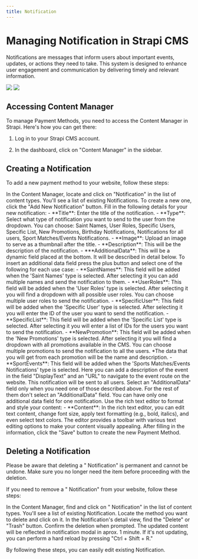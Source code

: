 ```yaml
---
title: Notification
---
```

# Managing Notification in Strapi CMS

Notifications are messages that inform users about important events, updates, or actions they need to take. This system is designed to enhance user engagement and communication by delivering timely and relevant information.

<div style={{ display: 'flex', flexDirection: 'row' }}>
  <Frame style={{ flex: 1 }}>
   <img src="/images/content-types/notification1.png" style={{ borderRadius: '0.5rem' }} />
  </Frame>
  <Frame style={{ flex: 1 }}>
   <img src="/images/content-types/notification2.png" style={{ borderRadius: '0.5rem' }} />
  </Frame>
</div>

## Accessing Content Manager

To manage Payment Methods, you need to access the Content Manager in Strapi. Here's how you can get there:

1. Log in to your Strapi CMS account.

2. In the dashboard, click on "Content Manager" in the sidebar.

## Creating a Notification

To add a new payment method to your website, follow these steps:

<Steps>
  <Step title="Access Content Manager">
    In the Content Manager, locate and click on "Notification" in the list of content types.
  </Step>
  <Step title="Create a New Notification">
    You'll see a list of existing Notifications. To create a new one, click the "Add New Notification" button.
  </Step>
  <Step title="Fill in Notification">
    Fill in the following details for your new notification:
    - **Title**: Enter the title of the notification.
    - **Type**: Select what type of notification you want to send to the user from the dropdown. You can choose: Saint Names, User Roles, Specific Users, Specific List, New Promotions, Birthday Notifications, Notifications for all users, Sport Matches/Events Notifications.
    - **Image**: Upload an image to serve as a thumbnail after the title.
    - **Description**: This will be the description of the notification.
    - ***AdditionalData**: This will be a dynamic field placed at the bottom. It will be described in detail below.
  </Step>
    <Step title="Additional Data">
    To insert an additional data field press the plus button and select one of the following for each use case:
    - **SaintNames**: This field will be added when the 'Saint Names' type is selected. After selecting it you can add multiple names and send the notification to them.
    - **UserRoles**: This field will be added when the 'User Roles' type is selected. After selecting it you will find a dropdown with all possible user roles. You can choose multiple user roles to send the notification.
    - **SpecificUser**: This field will be added when the 'Specific User' type is selected. After selecting it you will enter the ID of the user you want to send the notification.
    - **SpecificList**: This field will be added when the 'Specific List' type is selected. After selecting it you will enter a list of IDs for the users you want to send the notification.
    - **NewPromotion**: This field will be added when the 'New Promotions' type is selected. After selecting it you will find a dropdown with all promotions available in the CMS. You can choose multiple promotions to send the notification to all the users. *The data that you will get from each promotion will be the name and description.
    - **SportEvents**: This field will be added when the 'Sports Matches/Events Notifications' type is selected. Here you can add a description of the event in the field "DisplayText" and an "URL" to navigate to the event route on the website. This notification will be sent to all users.
    <Warning>
      Select an "AdditionalData" field only when you need one of those described above. For the rest of them don't select an "AdditionalData" field. You can have only one additional data field for one notification.
    </Warning>
  </Step>
  <Step title=" Format and Style Content">
    Use the rich text editor to format and style your content:
    - **Content**: In the rich text editor, you can edit text content, change font size, apply text formatting (e.g., bold, italics), and even select text colors. The editor provides a toolbar with various text editing options to make your content visually appealing.
  </Step>
  <Step title="Save Your Notification">
    After filling in the information, click the "Save" button to create the new Payment Method.
  </Step>
</Steps>

## Deleting a Notification
<Warning>
  Please be aware that deleting a " Notification" is permanent and cannot be undone. Make sure you no longer need the item before proceeding with the deletion.
</Warning>


If you need to remove a " Notification" from your website, follow these steps:

<Steps>
  <Step title="Access Content Manager">
    In the Content Manager, find and click on " Notification" in the list of content types.
  </Step>
  <Step title="Select Notification to Delete">
    You'll see a list of existing  Notification. Locate the method you want to delete and click on it.
  </Step>
  <Step title="Delete  Notification">
    In the  Notification's detail view, find the "Delete" or "Trash" button.
  </Step>
  <Step title="Confirm Deletion">
    Confirm the deletion when prompted.
  </Step>
</Steps>

<Tip>
  The updated content will be reflected in notification modal in aprox. 1 minute. If it's not updating, you can perform a hard reload by pressing "Ctrl + Shift + R."
</Tip>

By following these steps, you can easily edit existing Notification.

